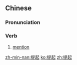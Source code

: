 ==Chinese==
{{zh-forms}}

===Pronunciation===
{{zh-pron
|m=tíqǐ
|c=tai4 hei2
|cat=v
}}

===Verb===
{{zh-verb}}

# [[mention]]
#: {{zh-x|再 別 '''提起'''，無人 喜歡 這 派對 中 淚落滿地。|Don't mention [it] anymore, [because] nobody likes to see tears on the whole floor in this '''party'''.}}

[[zh-min-nan:提起]]
[[ko:提起]]
[[zh:提起]]